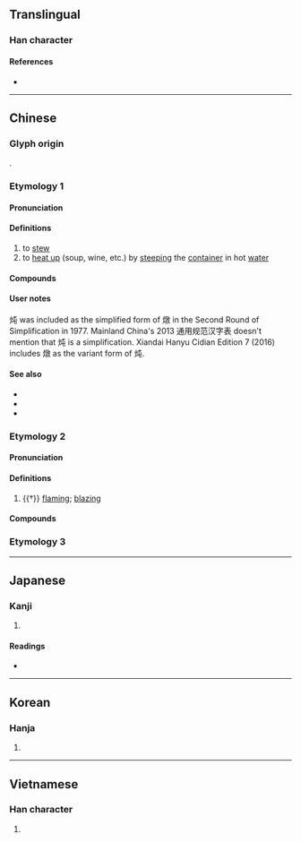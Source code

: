 {{also|炖}}
{{character info/new}}
==Translingual==

===Han character===
{{Han char|rn=86|rad=火|as=12|sn=16|four=98840|canj=FYDK|ids=⿰火敦}}

====References====
* {{Han ref|kx=0682.150|dkj=19403|dj=1094.110|hdz=32236.060|uh=71C9|ud=29129|bh=BF4C|bd=48972}}

----

==Chinese==

===Glyph origin===
{{Han etym}}
{{Han compound|火|敦|ls=psc|c1=s|c2=p}}.

===Etymology 1===
{{zh-forms|t=燉|s=炖|t2=炖|note=See notes below}}

====Pronunciation====
{{zh-pron
|m=dùn
|m-s=den4
|c=dan6,deon6
|c-t=un5
|h=pfs=tûn
|md=dông
|mn=tūn
|mn-t=dung6
|w=2ten
|mc=
|oc=1
|cat=v
}}

====Definitions====
{{zh-hanzi}}

# to [[stew]]
# to [[heat up]] (soup, wine, etc.) by [[steep]]ing the [[container]] in hot [[water]]

====Compounds====
{{zh-der|燉冬菇|燉補|清燉|燉鍋|燉煮|燉肉|燉菜|慢燉鍋}}

====User notes====
炖 was included as the simplified form of 燉 in the Second Round of Simplification in 1977. Mainland China's 2013 通用规范汉字表 doesn't mention that 炖 is a simplification. Xiandai Hanyu Cidian Edition 7 (2016) includes 燉 as the variant form of 炖.

====See also====
* {{zh-l|燴}}
* {{zh-l|扒|tr=pá}}
* {{zh-l|蒸}}

===Etymology 2===
{{zh-forms}}

====Pronunciation====
{{zh-pron
|m=tún,dūn
|mc=y
|oc=2+3
|cat=a
}}

====Definitions====
{{zh-hanzi}}

# {{†}} [[flaming]]; [[blazing]]

====Compounds====
{{zh-der|*燉煌}}

===Etymology 3===
{{zh-see|暾|v}}

----

==Japanese==

===Kanji===
{{ja-kanji|grade=|rs=火12}}

# {{defn|lang=ja|sort=火12}}

====Readings====
* {{ja-readings|on=[[とん]] (ton)|kun=[[あきらか]] (akiraka)}}

----

==Korean==

===Hanja===
{{ko-hanja|hangeul=돈|eumhun=|mr=ton|y=ton}}

# {{defn|lang=ko|sort=火12}}

----

==Vietnamese==

===Han character===
{{vi-hantu|[[đôn]], [[đun]], [[đón]], [[don]], [[giôn]]|rs=火12}}

# {{defn|lang=vi|sort=火12}}
